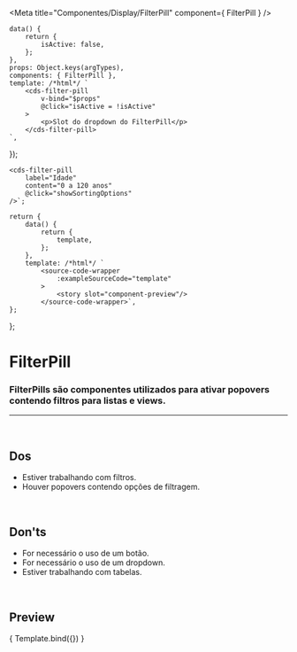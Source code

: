 
<Meta
	title="Componentes/Display/FilterPill"
	component={ FilterPill }
/>

	data() {
		return {
			isActive: false,
		};
	},
	props: Object.keys(argTypes),
	components: { FilterPill },
	template: /*html*/ `
		<cds-filter-pill
			v-bind="$props"
			@click="isActive = !isActive"
		>
			<p>Slot do dropdown do FilterPill</p>
		</cds-filter-pill>
	`,
});

	<cds-filter-pill
		label="Idade"
		content="0 a 120 anos"
		@click="showSortingOptions"
	/>`;

	return {
		data() {
			return {
				template,
			};
		},
		template: /*html*/ `
			<source-code-wrapper
				:exampleSourceCode="template"
			>
				<story slot="component-preview"/>
			</source-code-wrapper>`,
	};
};

# FilterPill

### FilterPills são componentes utilizados para ativar popovers contendo filtros para listas e views.
---
<br />

## Dos
- Estiver trabalhando com filtros.
- Houver popovers contendo opções de filtragem.

<br />

## Don'ts
- For necessário o uso de um botão.
- For necessário o uso de um dropdown.
- Estiver trabalhando com tabelas.

<br />

## Preview

<Canvas>
	<Story
		name="FilterPill"
		decorators={[docsDecorator]}
		args={{
			label: 'Idade',
			content: '0 a 120 anos',
		}}
	>
		{ Template.bind({}) }
	</Story>
</Canvas>

<ArgsTable story="FilterPill" />
